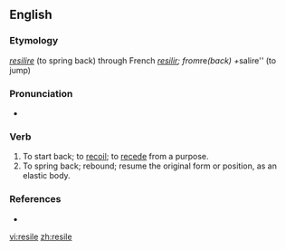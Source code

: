==English==

===Etymology===
{{etyl|la}} ''[[resilire]]'' (to spring back) through French ''[[resilir]]; from ''re'' (back) + ''salire'' (to jump)

===Pronunciation===
* {{IPA|/rɪ'zʌɪl/}}

===Verb===
{{en-verb|resiles|resiling|resiled}}

# To start back; to [[recoil]]; to [[recede]] from a purpose.
# To spring back; rebound; resume the original form or position, as an elastic body.

===References===
* {{R:1913}}

[[vi:resile]]
[[zh:resile]]